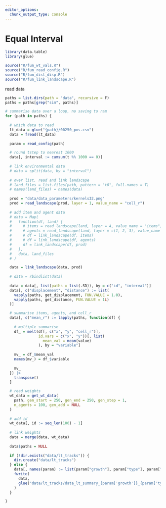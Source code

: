 ```yaml
---
editor_options: 
  chunk_output_type: console
---
```


# Equal Interval

```r
library(data.table)
library(glue)

source("R/fun_wt_vals.R")
source("R/fun_read_config.R")
source("R/fun_dist_disp.R")
source("R/fun_link_landscape.R")
```

read data

```r
paths = list.dirs(path = "data", recursive = F)
paths = paths[grep("sim", paths)]
```

```r
# summarise data over a loop, no saving to ram
for (path in paths) {
  
  # which data to read
  lt_data = glue("{path}/00250_pos.csv")
  data = fread(lt_data)
  
  param = read_config(path)

  # round tstep to nearest 1000
  data[, interval := cumsum(t %% 1000 == 0)]
  
  # link environmental data
  # data = split(data, by = "interval")
  
  # over list, read and link landscape
  # land_files = list.files(path, pattern = "t0", full.names = T)
  # names(land_files) = names(data)
  
  prod = "data/data_parameters/kernels32.png"
  prod = read_landscape(prod, layer = 1, value_name = "cell_r")
  
  # add item and agent data
  # data = Map(
  #   function(df, land) {
  #     # items = read_landscape(land, layer = 4, value_name = "items")
  #     # agents = read_landscape(land, layer = c(1, 2, 3), value_name = "agents")
  #     # df = link_landscape(df, items)
  #     # df = link_landscape(df, agents)
  #     df = link_landscape(df, prod)
  #   },
  #   data, land_files
  # )

  data = link_landscape(data, prod)
  
  # data = rbindlist(data)
  
  data = data[, list(paths = list(.SD)), by = c("id", "interval")]
  data[, c("displacement", "distance") := list(
    vapply(paths, get_displacement, FUN.VALUE = 1.0),
    vapply(paths, get_distance, FUN.VALUE = 1L)
  )]

  # summarise items, agents, and cell_r
  data[, c("mean_r") := lapply(paths, function(df) {
    
    # multiple summarise
    df_ = melt(df[, c("x", "y", "cell_r")], 
               id.vars = c("x", "y"))[, list(
                 mean_val = mean(value)
               ), by = "variable"]
    
    mv_ = df_$mean_val
    names(mv_) = df_$variable
    
    mv_
  }) |>
    transpose()
  ]

  # read weights
  wt_data = get_wt_data(
    path, gen_start = 250, gen_end = 250, gen_step = 1, 
    n_agents = 100, gen_add = NULL
  )
  
  # add id
  wt_data[, id := seq_len(100) - 1]
  
  # link weights
  data = merge(data, wt_data)
  
  data$paths = NULL
  
  if (!dir.exists("data/lt_tracks")) {
    dir.create("data/lt_tracks")
  } else {
    data[, names(param) := list(param["growth"], param["type"], param["rep_"])]
    fwrite(
      data,
      glue("data/lt_tracks/data_lt_summary_{param['growth']}_{param['type']}_{param['rep_']}.csv")
    )
  }

}
```

